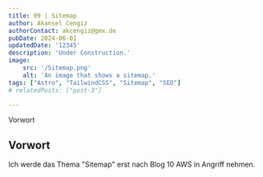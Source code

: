```yaml
---
title: 09 | Sitemap
author: Akansel Cengiz
authorContact: akcengiz@gmx.de
pubDate: 2024-06-01
updatedDate: '12345'
description: 'Under Construction.'
image:
    src: '/Sitemap.png'
    alt: 'An image that shows a sitemap.'
tags: ["Astro", "TailwindCSS", "Sitemap", "SEO"]
# relatedPosts: ["post-3"]

---
```



<section class="w-10/12 text-justify"> 

<section id="toc">

- [Vorwort](#vorwort)


</section>



## Vorwort


<p>
Ich werde das Thema "Sitemap" erst nach Blog 10 AWS in Angriff nehmen.
</p>


</section>